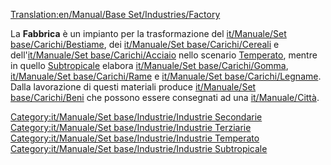 [[Translation:en/Manual/Base Set/Industries/Factory]]

{{it/Manuale/Set base/Industrie/MenuInd|nome=Fabbrica
|immagine=en/Manual/Base Set/Industries/Factory.png
|caption=Fabbrica dello scenario temperato
|richiede=
*Temperato: [[it/Manuale/Set base/Carichi/Bestiame]], [[it/Manuale/Set base/Carichi/Cereali]], [[it/Manuale/Set base/Carichi/Acciaio]].
*Subtropicale: [[it/Manuale/Set base/Carichi/Gomma]], [[it/Manuale/Set base/Carichi/Rame]], [[it/Manuale/Set base/Carichi/Legname]].
|immagine2=en/Manual/Base Set/Industries/Tropic Factory.png
|caption2=Fabbrica dello scenario subtropicale
|clima=[[it/Manuale/Clima#temperate|Temperato]], [[it/Manuale/Clima#subtropicale|Subtropicale]].
|produce=[[it/Manuale/Set base/Carichi/Beni]]
|note=Non è presente negli scenari [[it/Manuale/Clima#subartico|Subartico]] e nel [[it/Manuale/Clima#toyland|Toyland]]
}}
La '''Fabbrica''' è un impianto per la trasformazione del [[it/Manuale/Set base/Carichi/Bestiame]], dei [[it/Manuale/Set base/Carichi/Cereali]] e dell'[[it/Manuale/Set base/Carichi/Acciaio]] nello scenario [[it/Manuale/Clima#temperato|Temperato]], mentre in quello [[it/Manuale/Clima#subtropicale|Subtropicale]] elabora [[it/Manuale/Set base/Carichi/Gomma]], [[it/Manuale/Set base/Carichi/Rame]] e [[it/Manuale/Set base/Carichi/Legname]]. Dalla lavorazione di questi materiali produce [[it/Manuale/Set base/Carichi/Beni]] che possono essere consegnati ad una [[it/Manuale/Città]].

{{it/Manuale/Set base/Industrie/Navbox Industrie}}

[[Category:it/Manuale/Set base/Industrie/Industrie Secondarie ]]
[[Category:it/Manuale/Set base/Industrie/Industrie Terziarie ]]
[[Category:it/Manuale/Set base/Industrie/Industrie Temperato]]
[[Category:it/Manuale/Set base/Industrie/Industrie Subtropicale]]